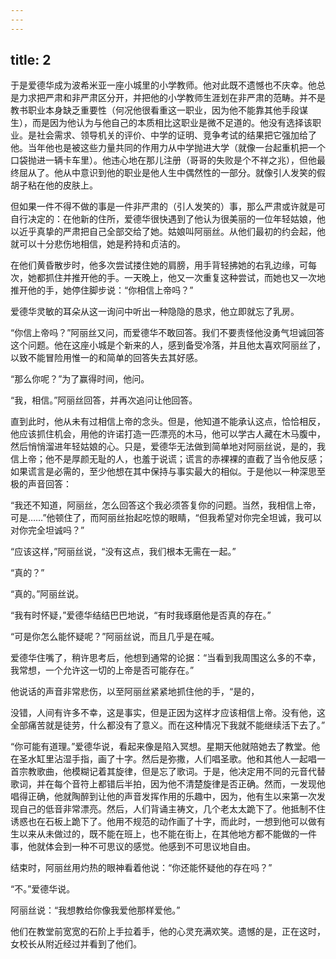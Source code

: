 ```yaml
---
---
---
```

title: 2
---



于是爱德华成为波希米亚一座小城里的小学教师。他对此既不遗憾也不庆幸。他总是力求把严肃和非严肃区分开，并把他的小学教师生涯划在非严肃的范畴。并不是教书职业本身缺乏重要性（何况他很看重这一职业，因为他不能靠其他手段谋生），而是因为他认为与他自己的本质相比这职业是微不足道的。他没有选择该职业。是社会需求、领导机关的评价、中学的证明、竞争考试的结果把它强加给了他。当年他也是被这些力量共同的作用力从中学抛进大学（就像一台起重机把一个口袋抛进一辆卡车里）。他违心地在那儿注册（哥哥的失败是个不祥之兆），但他最终屈从了。他从中意识到他的职业是他人生中偶然性的一部分。就像引人发笑的假胡子粘在他的皮肤上。

但如果一件不得不做的事是一件非严肃的（引人发笑的）事，那么严肃或许就是可自行决定的：在他新的住所，爱德华很快遇到了他认为很美丽的一位年轻姑娘，他以近乎真挚的严肃把自己全部交给了她。姑娘叫阿丽丝。从他们最初的约会起，他就可以十分悲伤地相信，她是矜持和贞洁的。

在他们黄昏散步时，他多次尝试搂住她的肩膀，用手背轻拂她的右乳边缘，可每次，她都抓住并推开他的手。一天晚上，他又一次重复这种尝试，而她也又一次地推开他的手，她停住脚步说：“你相信上帝吗？”

爱德华灵敏的耳朵从这一询问中听出一种隐隐的恳求，他立即就忘了乳房。

“你信上帝吗？”阿丽丝又问，而爱德华不敢回答。我们不要责怪他没勇气坦诚回答这个问题。他在这座小城是个新来的人，感到备受冷落，并且他太喜欢阿丽丝了，以致不能冒险用惟一的和简单的回答失去其好感。

“那么你呢？”为了赢得时间，他问。

“我，相信。”阿丽丝回答，并再次追问让他回答。

直到此时，他从未有过相信上帝的念头。但是，他知道不能承认这点，恰恰相反，他应该抓住机会，用他的许诺打造一匹漂亮的木马，他可以学古人藏在木马腹中，然后悄悄溜进年轻姑娘的心。只是，爱德华无法做到简单地对阿丽丝说，是的，我信上帝；他不是厚颜无耻的人，也羞于说谎；谎言的赤裸裸的直截了当令他反感；如果谎言是必需的，至少他想在其中保持与事实最大的相似。于是他以一种深思至极的声音回答：

“我还不知道，阿丽丝，怎么回答这个我必须答复你的问题。当然，我相信上帝，可是……”他顿住了，而阿丽丝抬起吃惊的眼睛，“但我希望对你完全坦诚，我可以对你完全坦诚吗？”

“应该这样，”阿丽丝说，“没有这点，我们根本无需在一起。”

“真的？”

“真的。”阿丽丝说。

“我有时怀疑，”爱德华结结巴巴地说，“有时我琢磨他是否真的存在。”

“可是你怎么能怀疑呢？”阿丽丝说，而且几乎是在喊。

爱德华住嘴了，稍许思考后，他想到通常的论据：“当看到我周围这么多的不幸，我常想，一个允许这一切的上帝是否可能存在。”

他说话的声音非常悲伤，以至阿丽丝紧紧地抓住他的手，“是的，

没错，人间有许多不幸，这是事实，但是正因为这样才应该相信上帝。没有他，这全部痛苦就是徒劳，什么都没有了意义。而在这种情况下我就不能继续活下去了。”

“你可能有道理。”爱德华说，看起来像是陷入冥想。星期天他就陪她去了教堂。他在圣水缸里沾湿手指，画了十字。然后是弥撒，人们唱圣歌。他和其他人一起唱一首宗教歌曲，他模糊记着其旋律，但是忘了歌词。于是，他决定用不同的元音代替歌词，并在每个音符上都错后半拍，因为他不清楚旋律是否正确。然而，一发现他唱得正确，他就陶醉到让他的声音发挥作用的乐趣中，因为，他有生以来第一次发现自己的低音非常漂亮。然后，人们背诵主祷文，几个老太太跪下了。他抵制不住诱惑也在石板上跪下了。他用不规范的动作画了十字，而此时，一想到他可以做有生以来从未做过的，既不能在班上，也不能在街上，在其他地方都不能做的一件事，他就体会到一种不可思议的感觉。他感到不可思议地自由。

结束时，阿丽丝用灼热的眼神看着他说：“你还能怀疑他的存在吗？”

“不。”爱德华说。

阿丽丝说：“我想教给你像我爱他那样爱他。”

他们在教堂前宽宽的石阶上手拉着手，他的心灵充满欢笑。遗憾的是，正在这时，女校长从附近经过并看到了他们。